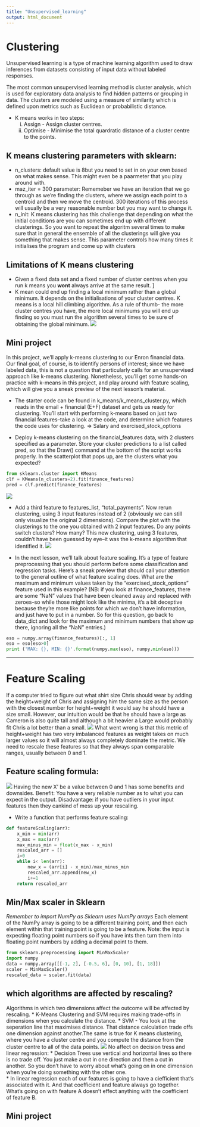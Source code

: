 ```yaml
---
title: "Unsupervised_learning"
output: html_document
---
```

# Clustering
Unsupervised learning is a type of machine learning algorithm used to draw inferences from datasets consisting of input data without labeled responses.

The most common unsupervised learning method is cluster analysis, which is used for exploratory data analysis to find hidden patterns or grouping in data. The clusters are modeled using a measure of similarity which is defined upon metrics such as Euclidean or probabilistic distance.

* K means works in teo steps: 
  (i) Assign - Assign cluster centres.
  (ii) Optimise - Minimise the total quardratic distance of a cluster centre to the points.
  
## K means clustering parameters with sklearn:
* n_clusters: default value is 8but you need to set in on your own based on what makes sense. This might even be a paarmeter that you play around with.  
* maz_iter = 300 parameter: Rememeber we have an iteration that we go through as we're finding the clusters, where we assign each point to a centroid and then we move the centroid. 300 iterations of this process will usually be a very reasonable number but you may want to change it.
* n_init: K means clustering has this challenge that depending on what the initial conditions are you can sometimes end up with different clusterings. So you want to repeat the algoritm several times to make sure that in general the ensemble of all the clusterings will give you something that makes sense. This parameter controls how many times it initialises the program and come up with clusters

## Limitations of K means clustering
* Given a fixed data set and a fixed number of cluster centres when you run k means you **wont** always arrive at the same result. ]
* K mean could end up finding a local minimum rather than a global minimum. It depends on the initialisations of your cluster centres. K means is a local hill climbing algorithm. As a rule of thumb- the more cluster centres you have, the more local minimums you will end up finding so you must run the algorithm several times to be sure of obtaining the global minimum.
![](screenshots/local_min.png)

## Mini project
In this project, we’ll apply k-means clustering to our Enron financial data. Our final goal, of course, is to identify persons of interest; since we have labeled data, this is not a question that particularly calls for an unsupervised approach like k-means clustering.
Nonetheless, you’ll get some hands-on practice with k-means in this project, and play around with feature scaling, which will give you a sneak preview of the next lesson’s material.

* The starter code can be found in k_means/k_means_cluster.py, which reads in the email + financial (E+F) dataset and gets us ready for clustering. You’ll start with performing k-means based on just two financial features--take a look at the code, and determine which features the code uses for clustering. 
=> Salary and exercised_stock_options

* Deploy k-means clustering on the financial_features data, with 2 clusters specified as a parameter. Store your cluster predictions to a list called pred, so that the Draw() command at the bottom of the script works properly. In the scatterplot that pops up, are the clusters what you expected?
```python
from sklearn.cluster import KMeans
clf = KMeans(n_clusters=2).fit(finance_features)
pred = clf.predict(finance_features)
```
![](screenshots/k_means.png)

* Add a third feature to features_list, “total_payments". Now rerun clustering, using 3 input features instead of 2 (obviously we can still only visualize the original 2 dimensions). Compare the plot with the clusterings to the one you obtained with 2 input features. Do any points switch clusters? How many? This new clustering, using 3 features, couldn’t have been guessed by eye--it was the k-means algorithm that identified it.
![](screenshots/k_means_2.png)

* In the next lesson, we’ll talk about feature scaling. It’s a type of feature preprocessing that you should perform before some classification and regression tasks. Here’s a sneak preview that should call your attention to the general outline of what feature scaling does.
What are the maximum and minimum values taken by the “exercised_stock_options” feature used in this example?
(NB: if you look at finance_features, there are some "NaN" values that have been cleaned away and replaced with zeroes--so while those might look like the minima, it's a bit deceptive because they're more like points for which we don't have information, and just have to put in a number. So for this question, go back to data_dict and look for the maximum and minimum numbers that show up there, ignoring all the "NaN" entries.)
```python
eso = numpy.array(finance_features)[:, 1]
eso = eso[eso>0]
print ('MAX: {}, MIN: {}'.format(numpy.max(eso), numpy.min(eso)))
```

***

# Feature Scaling

If a computer tried to figure out what shirt size Chris should wear by adding the height+weight of Chris and assigning him the same size as the person with the closest number for height+weight it would say he should have a size small. However, our intuition would be that he should have a large as Cameron is also quite tall and although a bit heavier a Large would probably fit Chris a lot better than a small.
![](screenshots//feature_scaling.png)
What went wrong is that this metric of height+weight has two very imbalanced features as weight takes on much larger values so it will almost always completely dominate the metric. We need to rescale these features so that they always span comparable ranges, usually between 0 and 1. 

## Feature scaling formula:
![](screenshots/feature_scaling_formula.png)
Having the new X' be a value between 0 and 1 has some benefits and downsides. Benefit: You have a very reliable number as to what you can expect in the output. Disadvantage: if you have outliers in your input features then they cankind of mess up your rescaling. 

* Write a function that performs feature scaling:
```python
def featureScaling(arr):
    x_min = min(arr)
    x_max = max(arr)
    max_minus_min = float(x_max - x_min)
    rescaled_arr = []
    i=0
    while i< len(arr):
        new_x = (arr[i] - x_min)/max_minus_min
        rescaled_arr.append(new_x)
        i+=1
    return rescaled_arr
```

## Min/Max scaler in Sklearn
*Remember to import NumPy as Sklearn uses NumPy arrays*
Each element of the NumPy array is going to be a different training point, and then each element within that training point is going to be a feature.
Note: the input is expecting floating point numbers so if you have ints then turn them into floating point numbers by adding a decimal point to them. 
```python
from sklearn.preprocessing import MinMaxScaler
import numpy
data = numpy.array([[-1, 2], [-0.5, 6], [0, 10], [1, 18]])
scaler = MinMaxScaler()
rescaled_data = scaler.fit(data)
```

## which algorithms are affected by rescaling?
Algorithms in which two dimensions affect the  outcome will be affected by rescaling.
* K-Means Clustering and SVM requires making trade-offs in dimensions when you calculate the distance. 
* SVM - You look at the seperation line that maximises distance. That distance calculation trade offs one dimension against another.The same is true for K means clustering, where you have a cluster centre and you compute the distance from the cluster centre to all of the data points. 
![](screenshots/alg_affec_by_scling.png)
No affect on decision tress and linear regression:
* Decision Trees use vertical and horizontal lines so there is no trade off. You just make a cut in one direction and then a cut in another. So you don't have to worry about what's going on in one dimension when you're doing something with the other one.  
* In linear regression each of our features is going to have a ciefficient that's associated with it. And that coefficient and feature always go together. What's going on with feature A doesn't effect anything with the coefficient of feature B. 

## Mini project



